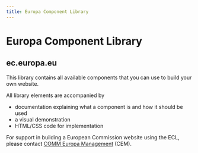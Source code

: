 ```yaml
---
title: Europa Component Library
---
```


# Europa Component Library

## ec.europa.eu

This library contains all available components that you can use to build your own website.

All library elements are accompanied by

- documentation explaining what a component is and how it should be used
- a visual demonstration
- HTML/CSS code for implementation

For support in building a European Commission website using the ECL, please contact [COMM Europa Management](mailto:Europamanagement@ec.europa.eu) (CEM).
